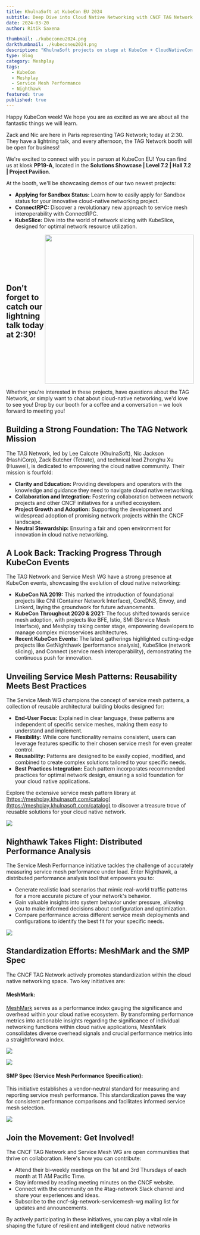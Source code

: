 ---
title: KhulnaSoft at KubeCon EU 2024
subtitle: Deep Dive into Cloud Native Networking with CNCF TAG Network & Service Mesh WG
date: 2024-03-20
author: Ritik Saxena

thumbnail: ./kubeconeu2024.png
darkthumbnail: ./kubeconeu2024.png
description: "KhulnaSoft projects on stage at KubeCon + CloudNativeCon EU 2024"
type: Blog
category: Meshplay
tags:
  - KubeCon
  - Meshplay
  - Service Mesh Performance
  - Nighthawk
featured: true
published: true
---


<BlogWrapper>
Happy KubeCon week! We hope you are as excited as we are about all the fantastic things we will learn.

Zack and Nic are here in Paris representing TAG Network; today at 2:30. They have a lightning talk, and every afternoon, the TAG Network booth will be open for business!


We're excited to connect with you in person at KubeCon EU! You can find us at kiosk **PP19-A**, located in the **Solutions Showcase | Level 7.2 | Hall 7.2 | Project Pavilion**.

At the booth, we'll be showcasing demos of our two newest projects:

* **Applying for Sandbox Status:** Learn how to easily apply for Sandbox status for your innovative cloud-native networking project.
* **ConnectRPC:** Discover a revolutionary new approach to service mesh interoperability with ConnectRPC.
* **KubeSlice:** Dive into the world of network slicing with KubeSlice, designed for optimal network resource utilization.

<div style="display: flex; align-items: center">
<h2> Don't forget to catch our lightning talk today at 2:30! </h2>
<img src={Booth} width="400"></img>
</div>

<p />

Whether you're interested in these projects, have questions about the TAG Network, or simply want to chat about cloud-native networking, we'd love to see you! Drop by our booth for a coffee and a conversation – we look forward to meeting you!


## Building a Strong Foundation: The TAG Network Mission

The TAG Network, led by Lee Calcote (KhulnaSoft), Nic Jackson (HashiCorp), Zack Butcher (Tetrate), and technical lead Zhonghu Xu (Huawei), is dedicated to empowering the cloud native community. Their mission is fourfold:

* **Clarity and Education:** Providing developers and operators with the knowledge and guidance they need to navigate cloud native networking.
* **Collaboration and Integration:** Fostering collaboration between network projects and other CNCF initiatives for a unified ecosystem.
* **Project Growth and Adoption:** Supporting the development and widespread adoption of promising network projects within the CNCF landscape.
* **Neutral Stewardship:** Ensuring a fair and open environment for innovation in cloud native networking.

## A Look Back: Tracking Progress Through KubeCon Events

The TAG Network and Service Mesh WG have a strong presence at KubeCon events, showcasing the evolution of cloud native networking:

* **KubeCon NA 2019:** This marked the introduction of foundational projects like CNI (Container Network Interface), CoreDNS, Envoy, and Linkerd, laying the groundwork for future advancements.
* **KubeCon Throughout 2020 & 2021:** The focus shifted towards service mesh adoption, with projects like BFE, Istio, SMI (Service Mesh Interface), and Meshplay taking center stage, empowering developers to manage complex microservices architectures.
* **Recent KubeCon Events:** The latest gatherings highlighted cutting-edge projects like GetNighthawk (performance analysis), KubeSlice (network slicing), and Connect (service mesh interoperability), demonstrating the continuous push for innovation.

## Unveiling Service Mesh Patterns: Reusability Meets Best Practices

The Service Mesh WG champions the concept of service mesh patterns, a collection of reusable architectural building blocks designed for:

* **End-User Focus:** Explained in clear language, these patterns are independent of specific service meshes, making them easy to understand and implement.
* **Flexibility:** While core functionality remains consistent, users can leverage features specific to their chosen service mesh for even greater control.
* **Reusability:** Patterns are designed to be easily copied, modified, and combined to create complex solutions tailored to your specific needs.
* **Best Practices Integration:** Each pattern incorporates recommended practices for optimal network design, ensuring a solid foundation for your cloud native applications.

Explore the extensive service mesh pattern library at [https://meshplay.khulnasoft.com/catalog](https://meshplay.khulnasoft.com/catalog) to discover a treasure trove of reusable solutions for your cloud native network.

<img src={Catalog}></img>
<p/>

## Nighthawk Takes Flight: Distributed Performance Analysis

The Service Mesh Performance initiative tackles the challenge of accurately measuring service mesh performance under load. Enter Nighthawk, a distributed performance analysis tool that empowers you to:

* Generate realistic load scenarios that mimic real-world traffic patterns for a more accurate picture of your network's behavior.
* Gain valuable insights into system behavior under pressure, allowing you to make informed decisions about configuration and optimization.
* Compare performance across different service mesh deployments and configurations to identify the best fit for your specific needs.

<img src={NighthawkSlide}></img>
<p/>

## Standardization Efforts: MeshMark and the SMP Spec

The CNCF TAG Network actively promotes standardization within the cloud native networking space. Two key initiatives are:

 #### **MeshMark:** 
 <p><a href="https://smp-spec.io/meshmark">MeshMark</a> serves as a performance index gauging the significance and overhead within your cloud native ecosystem. By transforming performance metrics into actionable insights regarding the significance of individual networking functions within cloud native applications, MeshMark consolidates diverse overhead signals and crucial performance metrics into a straightforward index. </p>

<img src={MeshMark}></img>

<img src={MeshMarkFormula}></img>

<p />

 #### **SMP Spec (Service Mesh Performance Specification):**  
 <p>This initiative establishes a vendor-neutral standard for measuring and reporting service mesh performance. This standardization paves the way for consistent performance comparisons and facilitates informed service mesh selection.</p>

<img src={SMPSpec}></img>
<p/>


## Join the Movement: Get Involved!

The CNCF TAG Network and Service Mesh WG are open communities that thrive on collaboration. Here's how you can contribute:

* Attend their bi-weekly meetings on the 1st and 3rd Thursdays of each month at 11 AM Pacific Time.
* Stay informed by reading meeting minutes on the CNCF website.
* Connect with the community on the #tag-network Slack channel and share your experiences and ideas.
* Subscribe to the cncf-sig-network-servicemesh-wg mailing list for updates and announcements.

By actively participating in these initiatives, you can play a vital role in shaping the future of resilient and intelligent cloud native networks

</BlogWrapper>
